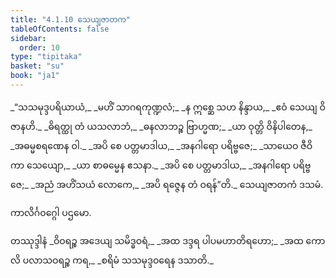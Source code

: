 ```yaml
---
title: "4.1.10 သေယျဇာတက"
tableOfContents: false
sidebar:
  order: 10
type: "tipitaka"
basket: "su"
book: "ja1"
---
```



<DynamicBreadcrumb />

<Division number="37" book="ja1" e="ch" v="22" p="98">

<Paragraph number="928" type="verses" book="ja1">
_“သသမုဒ္ဒပရိယာယံ,_  
_မဟိံ သာဂရကုဏ္ဍလံ;_  
_န ဣစ္ဆေ သဟ နိန္ဒာယ,_  
_ဧဝံ သေယျ ဝိဇာနဟိ._  

</Paragraph>

</Division>
<Division number="38" book="ja1" e="ch" v="22" p="98">

<Paragraph number="929" type="verses" book="ja1">
_ဓိရတ္ထု တံ ယသလာဘံ,_  
_ဓနလာဘဉ္စ ဗြာဟ္မဏ;_  
_ယာ ဝုတ္တိ ဝိနိပါတေန,_  
_အဓမ္မစရဏေန ဝါ._  

</Paragraph>

</Division>
<Division number="39" book="ja1" e="ch" v="22" p="98">

<Paragraph number="930" type="verses" book="ja1">
_အပိ စေ ပတ္တမာဒါယ,_  
_အနဂါရော ပရိဗ္ဗဇေ;_  
_သာယေဝ ဇီဝိကာ သေယျော,_  
_ယာ စာဓမ္မေန ဧသနာ._  

</Paragraph>

</Division>
<Division number="40" book="ja1" e="ch" v="22" p="98">

<Paragraph number="931" type="verses" book="ja1">
_အပိ စေ ပတ္တမာဒါယ,_  
_အနဂါရော ပရိဗ္ဗဇေ;_  
_အညံ အဟိံသယံ လောကေ,_  
_အပိ ရဇ္ဇေန တံ ဝရန်”တိ._  


</Paragraph>
</Division>

<Paragraph number="932" type="center" book="ja1">
သေယျဇာတကံ ဒသမံ.

  
ကာလိင်္ဂဝဂ္ဂေါ ပဌမော.



</Paragraph>

<Paragraph number="933" type="center" book="ja1">
တဿုဒ္ဒါနံ


</Paragraph>

<Paragraph number="934" type="verses" book="ja1">
_ဝိဝရဉ္စ အဒေယျ သမိဒ္ဓဝရံ,_  
_အထ ဒဒ္ဒရ ပါပမဟာတိရဟော;_  
_အထ ကောလိ ပလာသဝရဉ္စ ကရ,_  
_စရိမံ သသမုဒ္ဒဝရေန ဒသာတိ._
</Paragraph>